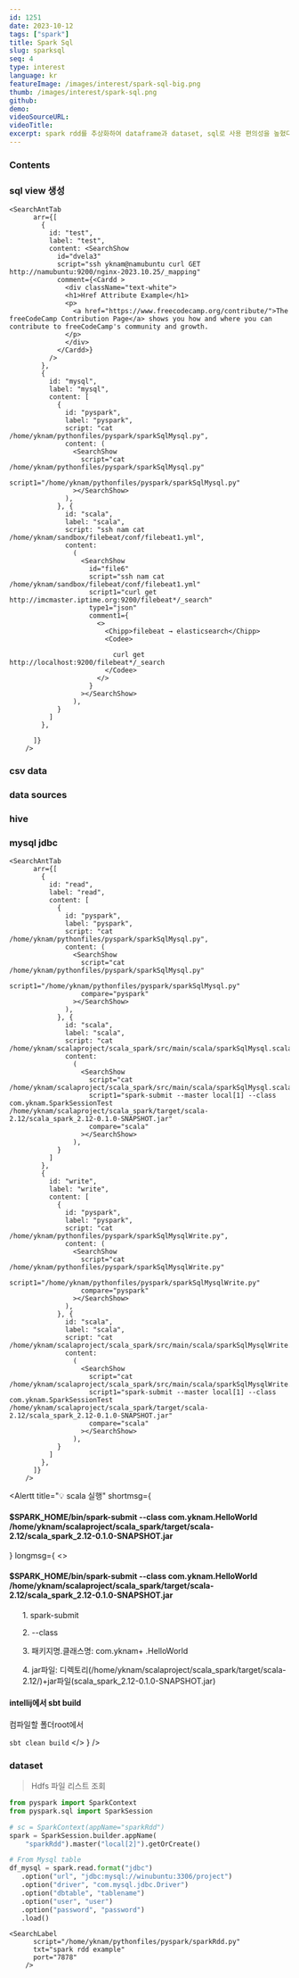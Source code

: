 ```yaml
---
id: 1251
date: 2023-10-12
tags: ["spark"]
title: Spark Sql
slug: sparksql
seq: 4
type: interest
language: kr
featureImage: /images/interest/spark-sql-big.png
thumb: /images/interest/spark-sql.png
github:
demo:
videoSourceURL:
videoTitle:
excerpt: spark rdd를 추상화하여 dataframe과 dataset, sql로 사용 편의성을 높혔다.
---
```


### Contents

### sql view 생성

    <SearchAntTab
          arr={[
            {
              id: "test",
              label: "test",
              content: <SearchShow
                id="dvela3"
                script="ssh yknam@namubuntu curl GET http://namubuntu:9200/nginx-2023.10.25/_mapping"
                comment={<Cardd >
                  <div className="text-white">
                  <h1>Href Attribute Example</h1>
                  <p>
                    <a href="https://www.freecodecamp.org/contribute/">The freeCodeCamp Contribution Page</a> shows you how and where you can contribute to freeCodeCamp's community and growth.
                  </p>
                  </div>
                </Cardd>}
              />
            },
            {
              id: "mysql",
              label: "mysql",
              content: [
                {
                  id: "pyspark",
                  label: "pyspark",
                  script: "cat /home/yknam/pythonfiles/pyspark/sparkSqlMysql.py",
                  content: (
                    <SearchShow
                      script="cat /home/yknam/pythonfiles/pyspark/sparkSqlMysql.py"
                      script1="/home/yknam/pythonfiles/pyspark/sparkSqlMysql.py"
                    ></SearchShow>
                  ),
                }, {
                  id: "scala",
                  label: "scala",
                  script: "ssh nam cat /home/yknam/sandbox/filebeat/conf/filebeat1.yml",
                  content:
                    (
                      <SearchShow
                        id="file6"
                        script="ssh nam cat /home/yknam/sandbox/filebeat/conf/filebeat1.yml"
                        script1="curl get http://imcmaster.iptime.org:9200/filebeat*/_search"
                        type1="json"
                        comment1={
                          <>
                            <Chipp>filebeat → elasticsearch</Chipp>
                            <Codee>

                              curl get http://localhost:9200/filebeat*/_search
                            </Codee>
                          </>
                        }
                      ></SearchShow>
                    ),
                }
              ]
            },

          ]}
        />

### csv data

<SearchShow
  script="cat /home/yknam/pythonfiles/pyspark/sparkSqlCsv.py"
  script1="/home/yknam/pythonfiles/pyspark/sparkSqlCsv.py"
/>

### data sources

### hive

### mysql jdbc

>

    <SearchAntTab
          arr={[
            {
              id: "read",
              label: "read",
              content: [
                {
                  id: "pyspark",
                  label: "pyspark",
                  script: "cat /home/yknam/pythonfiles/pyspark/sparkSqlMysql.py",
                  content: (
                    <SearchShow
                      script="cat /home/yknam/pythonfiles/pyspark/sparkSqlMysql.py"
                      script1="/home/yknam/pythonfiles/pyspark/sparkSqlMysql.py"
                      compare="pyspark"
                    ></SearchShow>
                  ),
                }, {
                  id: "scala",
                  label: "scala",
                  script: "cat /home/yknam/scalaproject/scala_spark/src/main/scala/sparkSqlMysql.scala",
                  content:
                    (
                      <SearchShow
                        script="cat /home/yknam/scalaproject/scala_spark/src/main/scala/sparkSqlMysql.scala"
                        script1="spark-submit --master local[1] --class com.yknam.SparkSessionTest /home/yknam/scalaproject/scala_spark/target/scala-2.12/scala_spark_2.12-0.1.0-SNAPSHOT.jar"
                        compare="scala"
                      ></SearchShow>
                    ),
                }
              ]
            },
            {
              id: "write",
              label: "write",
              content: [
                {
                  id: "pyspark",
                  label: "pyspark",
                  script: "cat /home/yknam/pythonfiles/pyspark/sparkSqlMysqlWrite.py",
                  content: (
                    <SearchShow
                      script="cat /home/yknam/pythonfiles/pyspark/sparkSqlMysqlWrite.py"
                      script1="/home/yknam/pythonfiles/pyspark/sparkSqlMysqlWrite.py"
                      compare="pyspark"
                    ></SearchShow>
                  ),
                }, {
                  id: "scala",
                  label: "scala",
                  script: "cat /home/yknam/scalaproject/scala_spark/src/main/scala/sparkSqlMysqlWrite.scala",
                  content:
                    (
                      <SearchShow
                        script="cat /home/yknam/scalaproject/scala_spark/src/main/scala/sparkSqlMysqlWrite.scala"
                        script1="spark-submit --master local[1] --class com.yknam.SparkSessionTest /home/yknam/scalaproject/scala_spark/target/scala-2.12/scala_spark_2.12-0.1.0-SNAPSHOT.jar"
                        compare="scala"
                      ></SearchShow>
                    ),
                }
              ]
            },
          ]}
        />

<Alertt
  title="💡 scala 실행"
  shortmsg={
    <h4>
      $SPARK_HOME/bin/spark-submit --class com.yknam.HelloWorld \
      /home/yknam/scalaproject/scala_spark/target/scala-2.12/scala_spark_2.12-0.1.0-SNAPSHOT.jar
    </h4>
  }
  longmsg={
    <>
      <h4>
        $SPARK_HOME/bin/spark-submit --class com.yknam.HelloWorld \
        /home/yknam/scalaproject/scala_spark/target/scala-2.12/scala_spark_2.12-0.1.0-SNAPSHOT.jar
      </h4>
      <ul>
        <p>1. spark-submit</p>
        <p>2. --class</p>
        <p>3. 패키지명.클래스명: com.yknam+ .HelloWorld</p>
        <p>
          4. jar파일:
          디렉토리(/home/yknam/scalaproject/scala_spark/target/scala-2.12/)+jar파일(scala_spark_2.12-0.1.0-SNAPSHOT.jar)
        </p>
      </ul>
      <h4>intellij에서 sbt build</h4>
      <p>컴파일할 폴더root에서 </p>
      <code>sbt clean build</code>
    </>
  }
/>
### dataset

> Hdfs 파일 리스트 조회

```python
from pyspark import SparkContext
from pyspark.sql import SparkSession

# sc = SparkContext(appName="sparkRdd")
spark = SparkSession.builder.appName(
    "sparkRdd").master("local[2]").getOrCreate()

# From Mysql table
df_mysql = spark.read.format("jdbc")
   .option("url", "jdbc:mysql://winubuntu:3306/project")
   .option("driver", "com.mysql.jdbc.Driver")
   .option("dbtable", "tablename")
   .option("user", "user")
   .option("password", "password")
   .load()
```

    <SearchLabel
          script="/home/yknam/pythonfiles/pyspark/sparkRdd.py"
          txt="spark rdd example"
          port="7878"
        />
